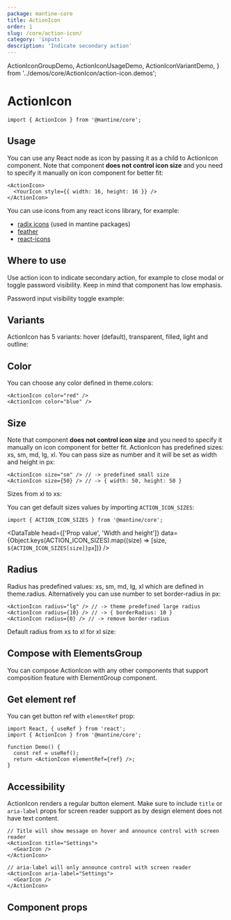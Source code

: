 ```yaml
---
package: mantine-core
title: ActionIcon
order: 1
slug: /core/action-icon/
category: 'inputs'
description: 'Indicate secondary action'
---
```


  ActionIconGroupDemo,
  ActionIconUsageDemo,
  ActionIconVariantDemo,
} from '../demos/core/ActionIcon/action-icon.demos';

# ActionIcon

<PageHeader
  source="mantine-core/src/ActionIcon/ActionIcon.tsx"
  docs="core/ActionIcon.mdx"
  package="@mantine/core"
/>

```tsx
import { ActionIcon } from '@mantine/core';
```

## Usage

You can use any React node as icon by passing it as a child to ActionIcon component.
Note that component **does not control icon size** and you need to specify it manually on icon component for better fit:

```tsx
<ActionIcon>
  <YourIcon style={{ width: 16, height: 16 }} />
</ActionIcon>
```

You can use icons from any react icons library, for example:

- [radix icons](https://icons.modulz.app/) (used in mantine packages)
- [feather](https://feathericons.com/)
- [react-icons](https://react-icons.github.io/react-icons)

<ActionIconConfigurator />

## Where to use

Use action icon to indicate secondary action, for example to close modal or toggle password visibility. Keep in mind that component has low emphasis.

Password input visibility toggle example:

<ActionIconUsageDemo />

## Variants

ActionIcon has 5 variants: hover (default), transparent, filled, light and outline:

<ActionIconVariantDemo />

## Color

You can choose any color defined in <GatsbyLink to="/pages/theming/#colors">theme.colors</GatsbyLink>:

```tsx
<ActionIcon color="red" />
<ActionIcon color="blue" />
```

<ActionIconColorsDemo />

## Size

Note that component **does not control icon size** and you need to specify it manually on icon component for better fit.
ActionIcon has predefined sizes: xs, sm, md, lg, xl.
You can pass size as number and it will be set as width and height in px:

```tsx
<ActionIcon size="sm" /> // -> predefined small size
<ActionIcon size={50} /> // -> { width: 50, height: 50 }
```

Sizes from xl to xs:

<ActionIconSizesDemo />

You can get default sizes values by importing `ACTION_ICON_SIZES`:

```tsx
import { ACTION_ICON_SIZES } from '@mantine/core';
```

<DataTable
  head={['Prop value', 'Width and height']}
  data={Object.keys(ACTION_ICON_SIZES).map((size) => [size, `${ACTION_ICON_SIZES[size]}px`])}
/>

## Radius

Radius has predefined values: xs, sm, md, lg, xl which are defined in <GatsbyLink to="/pages/theming/">theme.radius</GatsbyLink>.
Alternatively you can use number to set border-radius in px:

```tsx
<ActionIcon radius="lg" /> // -> theme predefined large radius
<ActionIcon radius={10} /> // -> { borderRadius: 10 }
<ActionIcon radius={0} /> // -> remove border-radius
```

Default radius from xs to xl for xl size:

<ActionIconRadiusDemo />

## Compose with ElementsGroup

You can compose ActionIcon with any other components that support composition feature with <GatsbyLink to="/core/elements-group/">ElementGroup</GatsbyLink> component.

<ActionIconGroupDemo />

## Get element ref

You can get button ref with `elementRef` prop:

```tsx
import React, { useRef } from 'react';
import { ActionIcon } from '@mantine/core';

function Demo() {
  const ref = useRef();
  return <ActionIcon elementRef={ref} />;
}
```

## Accessibility

ActionIcon renders a regular button element.
Make sure to include `title` or `aria-label` props for screen reader support
as by design element does not have text content.

```tsx
// Title will show message on hover and announce control with screen reader
<ActionIcon title="Settings">
  <GearIcon />
</ActionIcon>

// aria-label will only announce control with screen reader
<ActionIcon aria-label="Settings">
  <GearIcon />
</ActionIcon>
```

## Component props

<PropsTable component="ActionIcon" />
